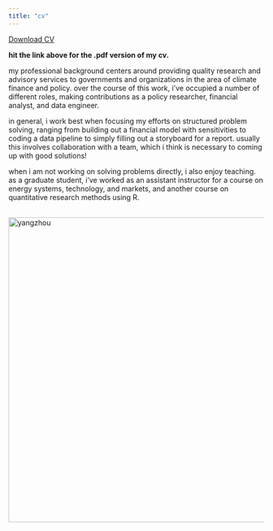 ```yaml
---
title: "cv"
---
```


<a href="CV.pdf#" class="download" title="Download CV as PDF">Download CV</a>			

**hit the link above for the .pdf version of my cv.**

my professional background centers around providing quality research and advisory services to governments and organizations in the area of climate finance and policy. over the course of this work, i've occupied a number of different roles, making contributions as a policy researcher, financial analyst, and data engineer.

in general, i work best when focusing my efforts on structured problem solving, ranging from building out a financial model with sensitivities to coding a data pipeline to simply filling out a storyboard for a report. usually this involves collaboration with a team, which i think is necessary to coming up with good solutions!

when i am not working on solving problems directly, i also enjoy teaching. as a graduate student, i've worked as an assistant instructor for a course on energy systems, technology, and markets, and another course on quantitative research methods using R. 

<br/>
<img src="pictures/yangzhou.jpg" alt="yangzhou" width="600"/>
